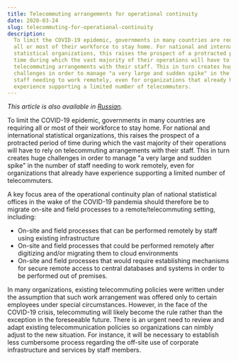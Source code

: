```yaml
---
title: Telecommuting arrangements for operational continuity
date: 2020-03-24
slug: telecommuting-for-operational-continuity
description:
  To limit the COVID-19 epidemic, governments in many countries are requiring
  all or most of their workforce to stay home. For national and international
  statistical organizations, this raises the prospect of a protracted period of
  time during which the vast majority of their operations will have to rely on
  telecommuting arrangements with their staff. This in turn creates huge
  challenges in order to manage "a very large and sudden spike" in the number of
  staff needing to work remotely, even for organizations that already have
  experience supporting a limited number of telecommuters.
---
```


_This article is also available in
[Russian](/telecommuting-for-operational-continuity-RU.pdf)._

To limit the COVID-19 epidemic, governments in many countries are requiring all
or most of their workforce to stay home. For national and international
statistical organizations, this raises the prospect of a protracted period of
time during which the vast majority of their operations will have to rely on
telecommuting arrangements with their staff. This in turn creates huge
challenges in order to manage "a very large and sudden spike" in the number of
staff needing to work remotely, even for organizations that already have
experience supporting a limited number of telecommuters.

A key focus area of the operational continuity plan of national statistical
offices in the wake of the COVID-19 pandemia should therefore be to migrate
on-site and field processes to a remote/telecommuting setting, including:

- On-site and field processes that can be performed remotely by staff using
  existing infrastructure
- On-site and field processes that could be performed remotely after digitizing
  and/or migrating them to cloud environments
- On-site and field processes that would require establishing mechanisms for
  secure remote access to central databases and systems in order to be performed
  out of premises.

In many organizations, existing telecommuting policies were written under the
assumption that such work arrangement was offered only to certain employees
under special circumstances. However, in the face of the COVID-19 crisis,
telecommuting will likely become the rule rather than the exception in the
foreseeable future. There is an urgent need to review and adapt existing
telecommunication policies so organizations can nimbly adjust to the new
situation. For instance, it will be necessary to establish less cumbersome
process regarding the off-site use of corporate infrastructure and services by
staff members.
